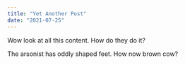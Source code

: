 ```yaml
---
title: "Yet Another Post"
date: "2021-07-25"
---
```

Wow look at all this content. How do they do it?

The arsonist has oddly shaped feet.  How now brown cow?